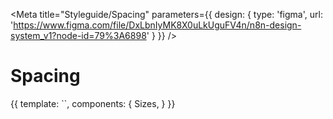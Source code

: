 
<Meta 
	title="Styleguide/Spacing" 
	parameters={{
		design: {
			type: 'figma',
			url: 'https://www.figma.com/file/DxLbnIyMK8X0uLkUguFV4n/n8n-design-system_v1?node-id=79%3A6898'
		}
	}}
/>

# Spacing

<Canvas>
	<Story name="spacing">
		{{
		template: `<sizes :variables="['--spacing-3xs','--spacing-2xs','--spacing-xs','--spacing-s','--spacing-m','--spacing-l','--spacing-xl','--spacing-2xl','--spacing-3xl','--spacing-4xl']" />`,
		components: {
			Sizes,
		}
		}}
	</Story>
</Canvas>